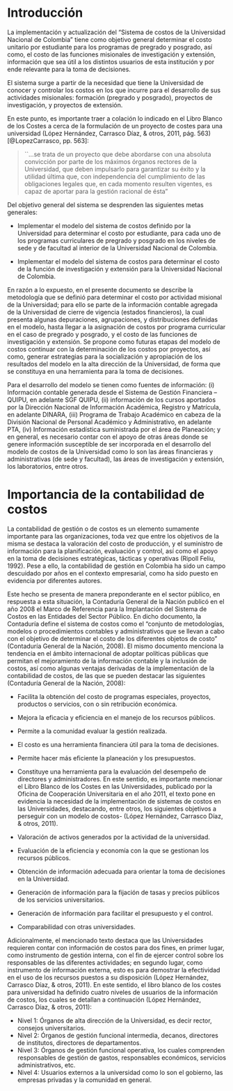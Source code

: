 # Introducción {#sec-intro .unnumbered}

La implementación y actualización del "Sistema de costos de la Universidad Nacional de Colombia" tiene como objetivo general determinar el costo unitario por estudiante para los programas de pregrado y posgrado, así como, el costo de las funciones misionales de investigación y extensión, información que sea útil a los distintos usuarios de esta institución y por ende relevante para la toma de decisiones.

El sistema surge a partir de la necesidad que tiene la Universidad de conocer y controlar los costos en los que incurre para el desarrollo de sus actividades misionales: formación (pregrado y posgrado), proyectos de investigación, y proyectos de extensión.

En este punto, es importante traer a colación lo indicado en el Libro Blanco de los Costes a cerca de la formulación de un proyecto de costes para una universidad (López Hernández, Carrasco Díaz, & otros, 2011, pág. 563) [@LopezCarrasco, pp. 563]:

> \`\`...se trata de un proyecto que debe abordarse con una absoluta convicción por parte de los máximos órganos rectores de la Universidad, que deben impulsarlo para garantizar su éxito y la utilidad última que, con independencia del cumplimiento de las obligaciones legales que, en cada momento resulten vigentes, es capaz de aportar para la gestión racional de ésta"

Del objetivo general del sistema se desprenden las siguientes metas generales:

-   Implementar el modelo del sistema de costos definido por la Universidad para determinar el costo por estudiante, para cada uno de los programas curriculares de pregrado y posgrado en los niveles de sede y de facultad al interior de la Universidad Nacional de Colombia.

-   Implementar el modelo del sistema de costos para determinar el costo de la función de investigación y extensión para la Universidad Nacional de Colombia.

En razón a lo expuesto, en el presente documento se describe la metodología que se definió para determinar el costo por actividad misional de la Universidad; para ello se parte de la información contable agregada de la Universidad de cierre de vigencia (estados financieros), la cual presenta algunas depuraciones, agrupaciones, y distribuciones definidas en el modelo, hasta llegar a la asignación de costos por programa curricular en el caso de pregrado y posgrado, y el costo de las funciones de investigación y extensión. Se propone como futuras etapas del modelo de costos continuar con la determinación de los costos por proyectos, así como, generar estrategias para la socialización y apropiación de los resultados del modelo en la alta dirección de la Universidad, de forma que se constituya en una herramienta para la toma de decisiones.

Para el desarrollo del modelo se tienen como fuentes de información: (i) Información contable generada desde el Sistema de Gestión Financiera --QUIPU, en adelante SGF QUIPU, (ii) información de los cursos aportados por la Dirección Nacional de Información Académica, Registro y Matrícula, en adelante DINARA, (iii) Programa de Trabajo Académico en cabeza de la División Nacional de Personal Académico y Administrativo, en adelante PTA, (iv) Información estadística suministrada por el área de Planeación; y en general, es necesario contar con el apoyo de otras áreas donde se genere información susceptible de ser incorporada en el desarrollo del modelo de costos de la Universidad como lo son las áreas financieras y administrativas (de sede y facultad), las áreas de investigación y extensión, los laboratorios, entre otros.

# Importancia de la contabilidad de costos {#sec-importancia .unnumbered}

La contabilidad de gestión o de costos es un elemento sumamente importante para las organizaciones, toda vez que entre los objetivos de la misma se destaca la valoración del costo de producción, y el suministro de información para la planificación, evaluación y control, así como el apoyo en la toma de decisiones estratégicas, tácticas y operativas (Ripoll Feliu, 1992). Pese a ello, la contabilidad de gestión en Colombia ha sido un campo descuidado por años en el contexto empresarial, como ha sido puesto en evidencia por diferentes autores.

Este hecho se presenta de manera preponderante en el sector público, en respuesta a esta situación, la Contaduría General de la Nación publicó en el año 2008 el Marco de Referencia para la Implantación del Sistema de Costos en las Entidades del Sector Público. En dicho documento, la Contaduría define el sistema de costos como el "conjunto de metodologías, modelos o procedimientos contables y administrativos que se llevan a cabo con el objetivo de determinar el costo de los diferentes objetos de costo" (Contaduría General de la Nación, 2008). El mismo documento menciona la tendencia en el ámbito internacional de adoptar políticas públicas que permitan el mejoramiento de la información contable y la inclusión de costos, así como algunas ventajas derivadas de la implementación de la contabilidad de costos, de las que se pueden destacar las siguientes (Contaduría General de la Nación, 2008):

-   Facilita la obtención del costo de programas especiales, proyectos, productos o servicios, con o sin retribución económica.

-   Mejora la eficacia y eficiencia en el manejo de los recursos públicos.

-   Permite a la comunidad evaluar la gestión realizada.

-   El costo es una herramienta financiera útil para la toma de decisiones.

-   Permite hacer más eficiente la planeación y los presupuestos.

-   Constituye una herramienta para la evaluación del desempeño de directores y administradores. En este sentido, es importante mencionar el Libro Blanco de los Costes en las Universidades, publicado por la Oficina de Cooperación Universitaria en el año 2011, el texto pone en evidencia la necesidad de la implementación de sistemas de costos en las Universidades, destacando, entre otros, los siguientes objetivos a perseguir con un modelo de costos- (López Hernández, Carrasco Díaz, & otros, 2011).

-   Valoración de activos generados por la actividad de la universidad.

-   Evaluación de la eficiencia y economía con la que se gestionan los recursos públicos.

-   Obtención de información adecuada para orientar la toma de decisiones en la Universidad.

-   Generación de información para la fijación de tasas y precios públicos de los servicios universitarios.

-   Generación de información para facilitar el presupuesto y el control.

-   Comparabilidad con otras universidades.

Adicionalmente, el mencionado texto destaca que las Universidades requieren contar con información de costos para dos fines, en primer lugar, como instrumento de gestión interna, con el fin de ejercer control sobre los responsables de las diferentes actividades; en segundo lugar, como instrumento de información externa, esto es para demostrar la efectividad en el uso de los recursos puestos a su disposición (López Hernández, Carrasco Díaz, & otros, 2011). En este sentido, el libro blanco de los costes para universidad ha definido cuatro niveles de usuarios de la información de costos, los cuales se detallan a continuación (López Hernández, Carrasco Díaz, & otros, 2011):

-   Nivel 1: Órganos de alta dirección de la Universidad, es decir rector, consejos universitarios.
-   Nivel 2: Órganos de gestión funcional intermedia, decanos, directores de institutos, directores de departamentos.
-   Nivel 3: Órganos de gestión funcional operativa, los cuales comprenden responsables de gestión de gastos, responsables económicos, servicios administrativos, etc.
-   Nivel 4: Usuarios externos a la universidad como lo son el gobierno, las empresas privadas y la comunidad en general.
